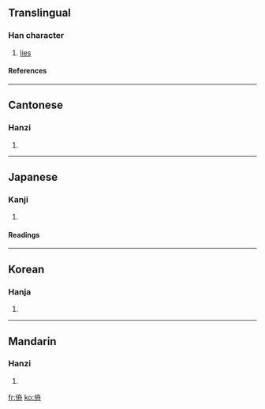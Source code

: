 ==Translingual==
===Han character===
{{Han char|rad=人|as=06|sn=8|four=2724<sub>0</sub>|canj=人竹月卜 (OHBY)}}
# [[lies]]
====References====
{{Han ref|kx=0102.170|dkj=00606|dj=0217.010|hdz=10149.110|uh=4F9C|ud=20380|bh=CBC5|bd=52165}}
----
==Cantonese==
===Hanzi===
{{yue-hanzi|jyut=|y=jau1}}
# {{defn|Cantonese}}
----
==Japanese==
===Kanji===
{{ja-kanji|grade=|rs=人06}}
# {{defn|Japanese}} 
====Readings====
{{ja-readings|on=[[ちゅう]] (chū), [[ちゅ]] (chu)|kun=[[おおいかくす]] (ooikakusu), [[いつわる]] (itsuwaru)}}
----
==Korean==
===Hanja===
{{ko-hanja|hangeul=주|rv=ju|mr=chu}}
# {{defn|Korean}}
----
==Mandarin==
===Hanzi===
{{cmn-hanzi|pin=[[yǐ]] (yi3), [[zhōu]] (zhou1)|wg=i<sup>3</sup>, chou<sup>1</sup>}}
# {{defn|Mandarin}}

[[fr:侜]]
[[ko:侜]]